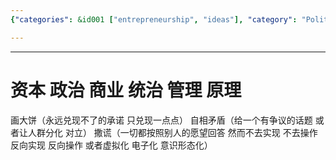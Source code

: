 ```yaml
---
{"categories": &id001 ["entrepreneurship", "ideas"], "category": "Politics and Capitalism", "date": "2022-06-18 16:44:39", "description": "This text explores capital, politics, control, and management themes through concepts like unfulfillable promises, self-contradictions, lying, reversal of intentions, virtualization, and ideologization.", "tags": *id001, "title": "资本 政治 商业 统治 管理 原理"}

---
```


------

# 资本 政治 商业 统治 管理 原理

画大饼（永远兑现不了的承诺 只兑现一点点）
自相矛盾（给一个有争议的话题 或者让人群分化 对立）
撒谎（一切都按照别人的愿望回答 然而不去实现 不去操作 反向实现 反向操作 或者虚拟化 电子化 意识形态化）

